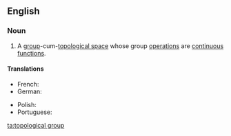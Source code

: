 ==English==
{{wikipedia}}

===Noun===
{{en-noun}}

#{{mathematics}} A [[group]]-cum-[[topological space]] whose group [[operation]]s are [[continuous]] [[function]]s.

====Translations====
{{trans-top|group with topological structure}}
* French: {{t-|fr|groupe topologique|m}}
* German: {{t-|de|topologische Gruppe|f}}
{{trans-mid}}
* Polish: {{t-|pl|grupa topologiczna|f}}
* Portuguese: {{t-|pt|grupo topológico|m}}
{{trans-bottom}}

[[ta:topological group]]